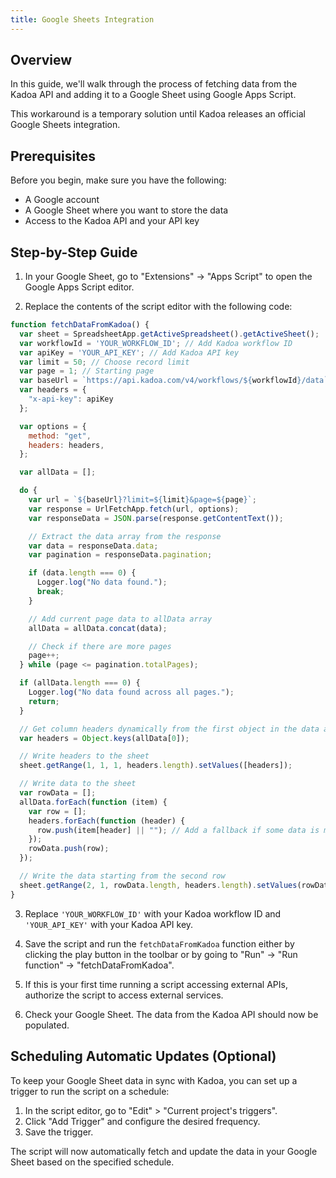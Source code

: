 ```yaml
---
title: Google Sheets Integration
---
```


## Overview

In this guide, we'll walk through the process of fetching data from the Kadoa API and adding it to a Google Sheet using Google Apps Script.


<Note>This workaround is a temporary solution until Kadoa releases an official Google Sheets integration.</Note>

## Prerequisites

Before you begin, make sure you have the following:

- A Google account
- A Google Sheet where you want to store the data
- Access to the Kadoa API and your API key

## Step-by-Step Guide

1. In your Google Sheet, go to "Extensions" -> "Apps Script" to open the Google Apps Script editor.

2. Replace the contents of the script editor with the following code:

```javascript
function fetchDataFromKadoa() {
  var sheet = SpreadsheetApp.getActiveSpreadsheet().getActiveSheet();
  var workflowId = 'YOUR_WORKFLOW_ID'; // Add Kadoa workflow ID
  var apiKey = 'YOUR_API_KEY'; // Add Kadoa API key
  var limit = 50; // Choose record limit
  var page = 1; // Starting page
  var baseUrl = `https://api.kadoa.com/v4/workflows/${workflowId}/data`;
  var headers = {
    "x-api-key": apiKey
  };

  var options = {
    method: "get",
    headers: headers,
  };

  var allData = [];

  do {
    var url = `${baseUrl}?limit=${limit}&page=${page}`;
    var response = UrlFetchApp.fetch(url, options);
    var responseData = JSON.parse(response.getContentText());

    // Extract the data array from the response
    var data = responseData.data;
    var pagination = responseData.pagination;

    if (data.length === 0) {
      Logger.log("No data found.");
      break;
    }

    // Add current page data to allData array
    allData = allData.concat(data);

    // Check if there are more pages
    page++;
  } while (page <= pagination.totalPages);

  if (allData.length === 0) {
    Logger.log("No data found across all pages.");
    return;
  }

  // Get column headers dynamically from the first object in the data array
  var headers = Object.keys(allData[0]);

  // Write headers to the sheet
  sheet.getRange(1, 1, 1, headers.length).setValues([headers]);

  // Write data to the sheet
  var rowData = [];
  allData.forEach(function (item) {
    var row = [];
    headers.forEach(function (header) {
      row.push(item[header] || ""); // Add a fallback if some data is missing
    });
    rowData.push(row);
  });

  // Write the data starting from the second row
  sheet.getRange(2, 1, rowData.length, headers.length).setValues(rowData);
}
```

3. Replace `'YOUR_WORKFLOW_ID'` with your Kadoa workflow ID and `'YOUR_API_KEY'` with your Kadoa API key.

4. Save the script and run the `fetchDataFromKadoa` function either by clicking the play button in the toolbar or by going to "Run" -> "Run function" -> "fetchDataFromKadoa".


5. If this is your first time running a script accessing external APIs, authorize the script to access external services.

6. Check your Google Sheet. The data from the Kadoa API should now be populated.

## Scheduling Automatic Updates (Optional)

To keep your Google Sheet data in sync with Kadoa, you can set up a trigger to run the script on a schedule:

1. In the script editor, go to "Edit" > "Current project's triggers".
2. Click "Add Trigger" and configure the desired frequency.
3. Save the trigger.

The script will now automatically fetch and update the data in your Google Sheet based on the specified schedule.